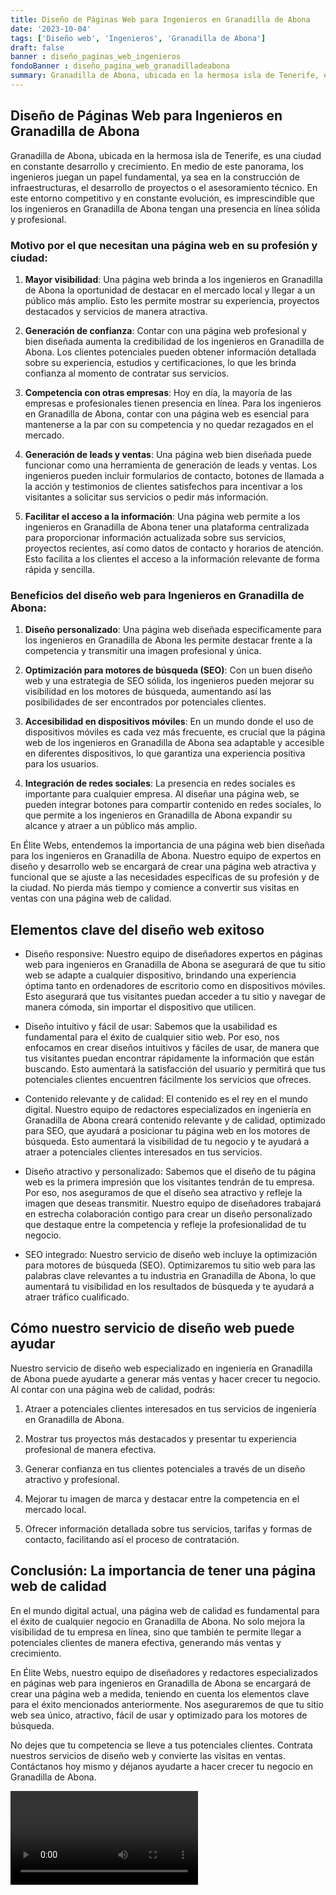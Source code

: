 ```yaml
---
title: Diseño de Páginas Web para Ingenieros en Granadilla de Abona
date: '2023-10-04'
tags: ['Diseño web', 'Ingenieros', 'Granadilla de Abona']
draft: false
banner : diseño_paginas_web_ingenieros
fondoBanner : diseño_pagina_web_granadilladeabona
summary: Granadilla de Abona, ubicada en la hermosa isla de Tenerife, es una ciudad en constante desarrollo y crecimiento. En medio de este panorama, los ingenieros juegan un papel fundamental, ya sea en la construcción de infraestructuras, el desarrollo de proyectos o el asesoramiento técnico. En este entorno competitivo y en constante evolución, es imprescindible que los ingenieros en Granadilla de Abona tengan una presencia en línea sólida y profesional.
---
```


## Diseño de Páginas Web para Ingenieros en Granadilla de Abona

Granadilla de Abona, ubicada en la hermosa isla de Tenerife, es una ciudad en constante desarrollo y crecimiento. En medio de este panorama, los ingenieros juegan un papel fundamental, ya sea en la construcción de infraestructuras, el desarrollo de proyectos o el asesoramiento técnico. En este entorno competitivo y en constante evolución, es imprescindible que los ingenieros en Granadilla de Abona tengan una presencia en línea sólida y profesional.

### Motivo por el que necesitan una página web en su profesión y ciudad:

1. **Mayor visibilidad**: Una página web brinda a los ingenieros en Granadilla de Abona la oportunidad de destacar en el mercado local y llegar a un público más amplio. Esto les permite mostrar su experiencia, proyectos destacados y servicios de manera atractiva.

2. **Generación de confianza**: Contar con una página web profesional y bien diseñada aumenta la credibilidad de los ingenieros en Granadilla de Abona. Los clientes potenciales pueden obtener información detallada sobre su experiencia, estudios y certificaciones, lo que les brinda confianza al momento de contratar sus servicios.

3. **Competencia con otras empresas**: Hoy en día, la mayoría de las empresas e profesionales tienen presencia en línea. Para los ingenieros en Granadilla de Abona, contar con una página web es esencial para mantenerse a la par con su competencia y no quedar rezagados en el mercado.

4. **Generación de leads y ventas**: Una página web bien diseñada puede funcionar como una herramienta de generación de leads y ventas. Los ingenieros pueden incluir formularios de contacto, botones de llamada a la acción y testimonios de clientes satisfechos para incentivar a los visitantes a solicitar sus servicios o pedir más información.

5. **Facilitar el acceso a la información**: Una página web permite a los ingenieros en Granadilla de Abona tener una plataforma centralizada para proporcionar información actualizada sobre sus servicios, proyectos recientes, así como datos de contacto y horarios de atención. Esto facilita a los clientes el acceso a la información relevante de forma rápida y sencilla.

### Beneficios del diseño web para Ingenieros en Granadilla de Abona:

1. **Diseño personalizado**: Una página web diseñada específicamente para los ingenieros en Granadilla de Abona les permite destacar frente a la competencia y transmitir una imagen profesional y única.

2. **Optimización para motores de búsqueda (SEO)**: Con un buen diseño web y una estrategia de SEO sólida, los ingenieros pueden mejorar su visibilidad en los motores de búsqueda, aumentando así las posibilidades de ser encontrados por potenciales clientes.

3. **Accesibilidad en dispositivos móviles**: En un mundo donde el uso de dispositivos móviles es cada vez más frecuente, es crucial que la página web de los ingenieros en Granadilla de Abona sea adaptable y accesible en diferentes dispositivos, lo que garantiza una experiencia positiva para los usuarios.

4. **Integración de redes sociales**: La presencia en redes sociales es importante para cualquier empresa. Al diseñar una página web, se pueden integrar botones para compartir contenido en redes sociales, lo que permite a los ingenieros en Granadilla de Abona expandir su alcance y atraer a un público más amplio.

En Élite Webs, entendemos la importancia de una página web bien diseñada para los ingenieros en Granadilla de Abona. Nuestro equipo de expertos en diseño y desarrollo web se encargará de crear una página web atractiva y funcional que se ajuste a las necesidades específicas de su profesión y de la ciudad. No pierda más tiempo y comience a convertir sus visitas en ventas con una página web de calidad.

<GifSeo />

<Cta />

## Elementos clave del diseño web exitoso

- Diseño responsive: Nuestro equipo de diseñadores expertos en páginas web para ingenieros en Granadilla de Abona se asegurará de que tu sitio web se adapte a cualquier dispositivo, brindando una experiencia óptima tanto en ordenadores de escritorio como en dispositivos móviles. Esto asegurará que tus visitantes puedan acceder a tu sitio y navegar de manera cómoda, sin importar el dispositivo que utilicen.

- Diseño intuitivo y fácil de usar: Sabemos que la usabilidad es fundamental para el éxito de cualquier sitio web. Por eso, nos enfocamos en crear diseños intuitivos y fáciles de usar, de manera que tus visitantes puedan encontrar rápidamente la información que están buscando. Esto aumentará la satisfacción del usuario y permitirá que tus potenciales clientes encuentren fácilmente los servicios que ofreces.

- Contenido relevante y de calidad: El contenido es el rey en el mundo digital. Nuestro equipo de redactores especializados en ingeniería en Granadilla de Abona creará contenido relevante y de calidad, optimizado para SEO, que ayudará a posicionar tu página web en los motores de búsqueda. Esto aumentará la visibilidad de tu negocio y te ayudará a atraer a potenciales clientes interesados en tus servicios.

- Diseño atractivo y personalizado: Sabemos que el diseño de tu página web es la primera impresión que los visitantes tendrán de tu empresa. Por eso, nos aseguramos de que el diseño sea atractivo y refleje la imagen que deseas transmitir. Nuestro equipo de diseñadores trabajará en estrecha colaboración contigo para crear un diseño personalizado que destaque entre la competencia y refleje la profesionalidad de tu negocio.

- SEO integrado: Nuestro servicio de diseño web incluye la optimización para motores de búsqueda (SEO). Optimizaremos tu sitio web para las palabras clave relevantes a tu industria en Granadilla de Abona, lo que aumentará tu visibilidad en los resultados de búsqueda y te ayudará a atraer tráfico cualificado.

## Cómo nuestro servicio de diseño web puede ayudar

Nuestro servicio de diseño web especializado en ingeniería en Granadilla de Abona puede ayudarte a generar más ventas y hacer crecer tu negocio. Al contar con una página web de calidad, podrás:

1. Atraer a potenciales clientes interesados en tus servicios de ingeniería en Granadilla de Abona.

2. Mostrar tus proyectos más destacados y presentar tu experiencia profesional de manera efectiva.

3. Generar confianza en tus clientes potenciales a través de un diseño atractivo y profesional.

4. Mejorar tu imagen de marca y destacar entre la competencia en el mercado local.

5. Ofrecer información detallada sobre tus servicios, tarifas y formas de contacto, facilitando así el proceso de contratación.

## Conclusión: La importancia de tener una página web de calidad

En el mundo digital actual, una página web de calidad es fundamental para el éxito de cualquier negocio en Granadilla de Abona. No solo mejora la visibilidad de tu empresa en línea, sino que también te permite llegar a potenciales clientes de manera efectiva, generando más ventas y crecimiento.

En Élite Webs, nuestro equipo de diseñadores y redactores especializados en páginas web para ingenieros en Granadilla de Abona se encargará de crear una página web a medida, teniendo en cuenta los elementos clave para el éxito mencionados anteriormente. Nos aseguraremos de que tu sitio web sea único, atractivo, fácil de usar y optimizado para los motores de búsqueda.

No dejes que tu competencia se lleve a tus potenciales clientes. Contrata nuestros servicios de diseño web y convierte las visitas en ventas. Contáctanos hoy mismo y déjanos ayudarte a hacer crecer tu negocio en Granadilla de Abona.

<Video />

<CtaBot job='Ingenieros' city='Granadilla de Abona'/>

<Gmaps query='Granadilla de Abona+españa+maps' />